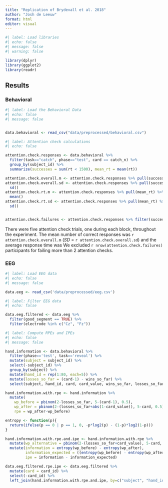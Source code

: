 ```yaml
---
title: "Replication of Brydevall et al. 2018"
author: "Josh de Leeuw"
format: html
editor: visual
---
```


```r
#| label: Load libraries
#| echo: false
#| message: false
#| warning: false

library(dplyr)
library(ggplot2)
library(readr)
```

## Results

### Behavioral

```r
#| label: Load the Behavioral Data
#| echo: false
#| message: false


data.behavioral <- read_csv("data/preprocessed/behavioral.csv")

```

```r
#| label: Attention check calculations
#| echo: false

attention.check.responses <- data.behavioral %>%
  filter(task=="catch", phase=="test", card == catch_n) %>%
  group_by(subject_id) %>%
  summarize(successes = sum(rt < 1500), mean_rt = mean(rt))

attention.check.overall.m <- attention.check.responses %>% pull(successes) %>% mean()
attention.check.overall.sd <- attention.check.responses %>% pull(successes) %>%
  sd()
attention.check.rt.m <- attention.check.responses %>% pull(mean_rt) %>%
  mean()
attention.check.rt.sd <- attention.check.responses %>% pull(mean_rt) %>%
  sd()


attention.check.failures <- attention.check.responses %>% filter(successes < 3)
```

There were five attention check trials, one during each block, throughout the experiment. The mean number of correct responses was `r attention.check.overall.m` (*SD* = `r attention.check.overall.sd`) and the average response time was We excluded `r nrow(attention.check.failures)` participants for failing more than 2 attention checks.

### EEG

```r
#| label: Load EEG data
#| echo: false
#| message: false

data.eeg <- read_csv('data/preprocessed/eeg.csv')

```

```r
#| label: Filter EEG data
#| echo: false

data.eeg.filtered <- data.eeg %>%
  filter(good_segment == TRUE) %>%
  filter(electrode %in% c("Cz", "Fz"))

```

```r
#| label: Compute RPEs and IPEs
#| echo: false
#| message: false

hand.information <- data.behavioral %>% 
  filter(phase=='test', task=='reveal') %>%
  mutate(subject = subject_id) %>%
  select(-subject_id) %>%
  group_by(subject) %>%
  mutate(hand_id = rep(1:80, each=5)) %>%
  mutate(losses_so_far = (card-1) - wins_so_far) %>%
  select(subject, hand_id, card, card_value, wins_so_far, losses_so_far, outcome)

hand.information.with.rpe <- hand.information %>%
  mutate(
    wp_before = pbinom(2-losses_so_far, 5-(card-1), 0.5), 
    wp_after = pbinom(2-(losses_so_far+abs(1-card_value)), 5-card, 0.5), 
    rpe = wp_after-wp_before)

entropy <- function(p){
  return(ifelse(p == 0 | p == 1, 0, -p*log2(p) - (1-p)*log2(1-p)))
}

hand.information.with.rpe.and.ipe <- hand.information.with.rpe %>%
  mutate(wp_alternative = pbinom(2-(losses_so_far+card_value), 5-card, 0.5)) %>%
  mutate(information = entropy(wp_before) - entropy(wp_after),
         information_expected = ((entropy(wp_before) - entropy(wp_after)) + (entropy(wp_before) - entropy(wp_alternative))) / 2,
         ipe = information - information_expected)

data.eeg.filtered.rpe.ipe <- data.eeg.filtered %>%
  mutate(card = card_id) %>%
  select(-card_id) %>%
  left_join(hand.information.with.rpe.and.ipe, by=c("subject", "hand_id", "card"))

```
